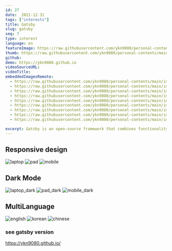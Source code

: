 ```yaml
---
id: 27
date:  2021-12-31
tags: ["interests"]
title: Gatsby
slug: gatsby
seq: 7
type: interest
language: en
featureImage: https://raw.githubusercontent.com/ykn9080/personal-contents/main/images/interest/gatsby/gatsby_home.png
thumb: https://raw.githubusercontent.com/ykn9080/personal-contents/main/images/interest/gatsby_logo.jpg
github:
demo: https://ykn9080.github.io
videoSourceURL:
videoTitle:
embeddedImagesRemote:
  - https://raw.githubusercontent.com/ykn9080/personal-contents/main/images/interest/gatsby/gatsby_laptop1.png
  - https://raw.githubusercontent.com/ykn9080/personal-contents/main/images/interest/gatsby/gatsby_pad1.png
  - https://raw.githubusercontent.com/ykn9080/personal-contents/main/images/interest/gatsby/gatsby_mobile1.png
  - https://raw.githubusercontent.com/ykn9080/personal-contents/main/images/interest/gatsby/gatsby_laptop1_dark.png
  - https://raw.githubusercontent.com/ykn9080/personal-contents/main/images/interest/gatsby/gatsby_pad1_dark.png
  - https://raw.githubusercontent.com/ykn9080/personal-contents/main/images/interest/gatsby/gatsby_mobile1_dark.png
  - https://raw.githubusercontent.com/ykn9080/personal-contents/main/images/interest/gatsby/gatsby_en.png
  - https://raw.githubusercontent.com/ykn9080/personal-contents/main/images/interest/gatsby/gatsby_kr.png
  - https://raw.githubusercontent.com/ykn9080/personal-contents/main/images/interest/gatsby/gatsby_tw.png

excerpt: Gatsby is an open-source framework that combines functionality from React, GraphQL and Webpack into a single tool for building static websites and apps.
---
```

## Responsive design

<div className="gridthree">
  <img alt="laptop" src="https://raw.githubusercontent.com/ykn9080/personal-contents/main/images/interest/gatsby/gatsby_laptop1.png" />
  <img alt="pad" src="https://raw.githubusercontent.com/ykn9080/personal-contents/main/images/interest/gatsby/gatsby_pad1.png" />
  <img alt="mobile" src="https://raw.githubusercontent.com/ykn9080/personal-contents/main/images/interest/gatsby/gatsby_mobile1.png" />
</div>

## Dark Mode

<div className="gridthree">
  <img alt="laptop_dark" src="https://raw.githubusercontent.com/ykn9080/personal-contents/main/images/interest/gatsby/gatsby_pad1_dark.png" />
  <img alt="pad_dark" src="https://raw.githubusercontent.com/ykn9080/personal-contents/main/images/interest/gatsby/gatsby_mobile1_dark.png" />
  <img alt="mobile_dark" src="https://raw.githubusercontent.com/ykn9080/personal-contents/main/images/interest/gatsby/gatsby_mobile1_dark.png" />
</div>

## MultiLanguage

<div className="gridthree grideven">
  <img alt="english" src="https://raw.githubusercontent.com/ykn9080/personal-contents/main/images/interest/gatsby/gatsby_en.png"/>
  <img alt="korean" src="https://raw.githubusercontent.com/ykn9080/personal-contents/main/images/interest/gatsby/gatsby_kr.png" />
  <img alt="chinese" src="https://raw.githubusercontent.com/ykn9080/personal-contents/main/images/interest/gatsby/gatsby_tw.png" />
</div>

### see gatsby version
https://ykn9080.github.io/
